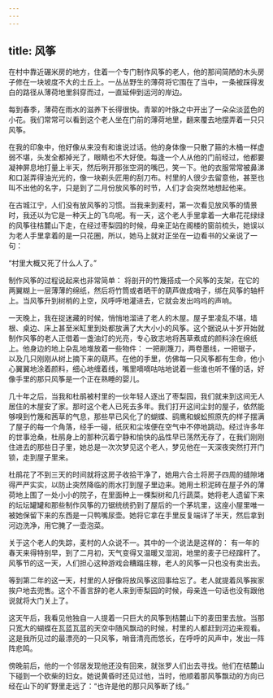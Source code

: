 ```yaml
---
---
---
```

title: 风筝
---




在村中靠近碾米房的地方，住着一个专门制作风筝的老人，他的那间简陋的木头房子修在一块坡度不大的土丘上。一丛丛野生的薄荷将它围在了当中，一条被踩得发白的路径从薄荷地里斜穿而过，一直延伸到运河的岸边。

每到春季，薄荷在雨水的滋养下长得很快。青翠的叶脉之中开出了一朵朵淡蓝色的小花。我们常常可以看到这个老人坐在门前的薄荷地里，翻来覆去地摆弄着一只只风筝。

在我的印象中，他好像从来没有和谁说过话。他的身体像一只散了箍的木桶一样虚弱不堪，头发全都掉光了，眼睛也不大好使。每逢一个人从他的门前经过，他都要凝神屏息地打量上半天，然后咧开那张空洞的嘴巴，笑一下。他的衣服常常被鼻涕和口涎弄得油光光的，像一块剃头匠用的刮刀布。村里的人很少去留意他，甚至也叫不出他的名字，只是到了二月份放风筝的时节，人们才会突然地想起他来。

在古城江宁，人们没有放风筝的习惯。当我来到麦村，第一次看见放风筝的情景时，我还以为它是一种天上的飞鸟呢。有一天，这个老人手里拿着一大串花花绿绿的风筝往桔麓山下走，在经过枣梨园的时候，母亲正站在阁楼的窗前梳头，她误以为老人手里拿着的是一只花圈，所以，她马上就对正坐在一边看书的父亲说了一句：

“村里大概又死了什么人了。”

制作风筝的过程说起来也非常简单： 将剖开的竹篾搭成一个风筝的支架，在它的两翼糊上一层薄薄的绵纸，然后将竹筒或者晒干的葫芦做成哨子，绑在风筝的轴杆上。当风筝升到树梢的上空，风呼呼地灌进去，它就会发出呜呜的声响。

一天晚上，我在捉迷藏的时候，悄悄地溜进了老人的木屋。屋子里凌乱不堪，墙根、桌边、床上甚至米缸里到处都放满了大大小小的风筝。这个据说从十岁开始就制作风筝的老人正借着一盏油灯的光亮，专心致志地将茜草煮成的颜料涂在绵纸上。他身边的地上杂乱地堆放着一些物件： 一把削篾刀，两卷墨线，一把锯子，以及几只刚刚从树上摘下来的葫芦。在他的手里，仿佛每一只风筝都有生命，他小心翼翼地涂着颜料，细心地缠着线，嘴里嘀嘀咕咕地说着一些谁也听不懂的话，好像手里的那只风筝是一个正在熟睡的婴儿。

几十年之后，当我和杜鹃被村里的一伙年轻人逐出了枣梨园，我们就来到这间无人居住的木屋安了家。那时这个老人已死去多年。我们打开这间尘封的屋子，依然能够嗅到竹篾和茜草的气息，那些早已风化了的蝴蝶、鹞鹰和蜈蚣照原先的样子摆满了屋子的每一个角落，经手一碰，纸灰和尘埃便在空气中不停地跳动。经过许多年的世事沧桑，杜鹃身上的那种沉着宁静和愉快的品性早已荡然无存了，在我们刚刚住进去的那些日子里，她总是一次次梦见这个老人，梦见他在一天深夜突然打开门锁，走到屋子里来。

杜鹃花了不到三天的时间就将这房子收拾干净了，她用六合土将房子四周的缝隙堵得严严实实，以防止突然降临的雨水打到屋子里边来。她用土积泥砖在屋子外的薄荷地上围了一处小小的院子，在里面种上一棵梨树和几行蔬菜。她将老人遗留下来的坛坛罐罐和那些制作风筝的刀锯统统扔到了屋后的一个茅坑里，这座小屋里唯一被她保留下来的东西是一只鸭嘴尿壶。她将它拿在手里反复端详了半天，然后拿到河边洗净，用它腌了一壶泡菜。

关于这个老人的失踪，麦村的人众说不一。其中的一个说法是这样的： 有一年的春天来得特别早，到了二月初，天气变得又温暖又湿润，地里的麦子已经蹿秆了。风筝节的这一天，人们担心这种游戏会糟蹋庄稼，老人的风筝一只也没有卖出去。

等到第二年的这一天，村里的人好像将放风筝这回事给忘了。老人就提着风筝挨家挨户地去兜售。这个不善言辞的老人来到枣梨园的时候，母亲连一句话也没有跟他说就将大门关上了。

这天午后，我看见他独自一人提着一只巨大的风筝到桔麓山下的麦田里去放。当那只宽大的蝴蝶在瓦蓝瓦蓝的天空中随风飘动的时候，村里的人都赶到河边来观看。这是我所见过的最漂亮的一只风筝，哨音清亮而悠长，在呼呼的风声中，发出一阵阵悲鸣。

傍晚前后，他的一个邻居发现他还没有回来，就张罗人们出去寻找。他们在桔麓山下碰到一个砍柴的妇女。她说黄昏时还见过他，当时，他顺着那风筝飘动的方向已经在山下的旷野里走远了：“也许是他的那只风筝断了线。”